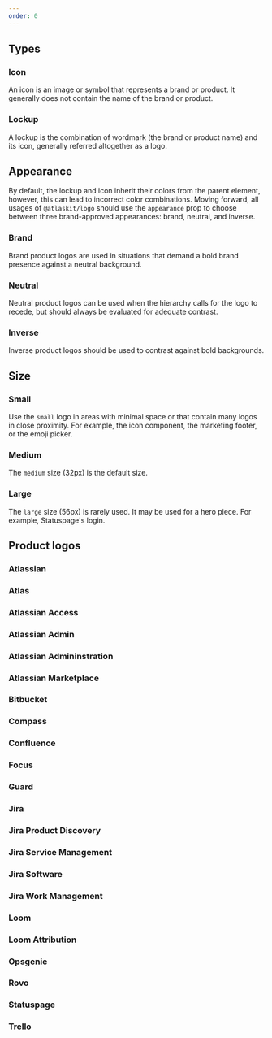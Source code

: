 ```yaml
---
order: 0
---
```





## Types

### Icon

An icon is an image or symbol that represents a brand or product. It generally does not contain the
name of the brand or product.

<Example Component={LogoIcon} packageName="@atlaskit/logo" />

### Lockup

A lockup is the combination of wordmark (the brand or product name) and its icon, generally referred
altogether as a logo.

<Example Component={LogoBrand} packageName="@atlaskit/logo" />

## Appearance

By default, the lockup and icon inherit their colors from the parent element, however, this can lead
to incorrect color combinations. Moving forward, all usages of `@atlaskit/logo` should use the
`appearance` prop to choose between three brand-approved appearances: brand, neutral, and inverse.

### Brand

Brand product logos are used in situations that demand a bold brand presence against a neutral
background.

<Example Component={LogoBrand} packageName="@atlaskit/logo" backgroundColor="white" />

### Neutral

Neutral product logos can be used when the hierarchy calls for the logo to recede, but should always
be evaluated for adequate contrast.

<Example Component={LogoNeutral} packageName="@atlaskit/logo" backgroundColor="neutral" />

### Inverse

Inverse product logos should be used to contrast against bold backgrounds.

<Example Component={LogoInverse} packageName="@atlaskit/logo" backgroundColor="blue" />

## Size

### Small

Use the `small` logo in areas with minimal space or that contain many logos in close proximity. For
example, the icon component, the marketing footer, or the emoji picker.

<Example Component={LogoSmall} packageName="@atlaskit/logo" />

### Medium

The `medium` size (32px) is the default size.

<Example Component={LogoMedium} packageName="@atlaskit/logo" />

### Large

The `large` size (56px) is rarely used. It may be used for a hero piece. For example, Statuspage's
login.

<Example Component={LogoLarge} packageName="@atlaskit/logo" />

## Product logos

### Atlassian

<Example Component={LogoAtlassian} packageName="@atlaskit/logo" />

### Atlas

<Example Component={LogoAtlas} packageName="@atlaskit/logo" />

### Atlassian Access

<Example Component={LogoAtlassianAcess} packageName="@atlaskit/logo" />

### Atlassian Admin

<Example Component={LogoAtlassianAdmin} packageName="@atlaskit/logo" />

### Atlassian Admininstration

<Example Component={LogoAtlassianAdministration} packageName="@atlaskit/logo" />

### Atlassian Marketplace

<Example Component={LogoAtlassianMarketplace} packageName="@atlaskit/logo" />

### Bitbucket

<Example Component={LogoBitbucket} packageName="@atlaskit/logo" />

### Compass

<Example Component={LogoCompass} packageName="@atlaskit/logo" />

### Confluence

<Example Component={LogoConfluence} packageName="@atlaskit/logo" />

### Focus

<Example Component={LogoFocus} packageName="@atlaskit/logo" />

### Guard

<Example Component={LogoGuard} packageName="@atlaskit/logo" />

### Jira

<Example Component={LogoJira} packageName="@atlaskit/logo" />

### Jira Product Discovery

<Example Component={LogoJiraProductDiscovery} packageName="@atlaskit/logo" />

### Jira Service Management

<Example Component={LogoJiraServiceManagement} packageName="@atlaskit/logo" />

### Jira Software

<Example Component={LogoJiraSoftware} packageName="@atlaskit/logo" />

### Jira Work Management

<Example Component={LogoJiraWorkManagement} packageName="@atlaskit/logo" />

### Loom

<Example Component={LogoLoom} packageName="@atlaskit/logo" />

### Loom Attribution

<Example Component={LogoLoomAttribution} packageName="@atlaskit/logo" />

### Opsgenie

<Example Component={LogoOpsgenie} packageName="@atlaskit/logo" />

### Rovo

<Example Component={LogoRovo} packageName="@atlaskit/logo" />

### Statuspage

<Example Component={LogoStatuspage} packageName="@atlaskit/logo" />

### Trello

<Example Component={LogoTrello} packageName="@atlaskit/logo" />
